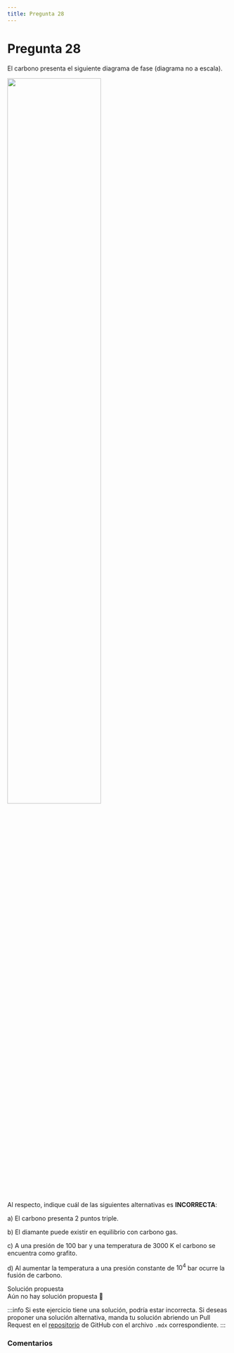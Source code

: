 ```yaml
---
title: Pregunta 28
---
```



# Pregunta 28

El carbono presenta el siguiente diagrama de fase (diagrama no a escala).

<Image
  src="science/chemistry/exercises/2025-2/p28/image.png"
  width="65%"
/>

Al respecto, indique cuál de las siguientes alternativas es **INCORRECTA**:

a) El carbono presenta 2 puntos triple.

b) El diamante puede existir en equilibrio con carbono gas.

c) A una presión de 100 bar y una temperatura de 3000 K el carbono se encuentra como grafito.

d) Al aumentar la temperatura a una presión constante de $10^4$ bar ocurre la fusión de carbono.

<MDXDetails>
<summary>Solución propuesta</summary>

<div className="exercise">
Aún no hay solución propuesta 🥲
</div>

:::info
Si este ejercicio tiene una solución, podría estar incorrecta. Si deseas proponer una solución alternativa, manda tu solución abriendo
un Pull Request en el [repositorio](https://github.com/crow-rojas/apuntes-fundamentals/pulls) de GitHub con el archivo
`.mdx` correspondiente.
:::

</MDXDetails>

### Comentarios

<Disqus
  url="https://crow-rojas.github.io/apuntes-fundamentals/docs/mathematics/calculus-1-2-3/exercises/2019-2/p01"
  identifier="docs/mathematics/calculus-1-2-3/exercises/2019-2/p01"
  title="2019-2 Cálculo I, II y III - Pregunta 01"
/>

